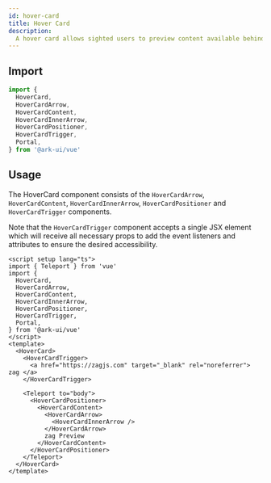 ```yaml
---
id: hover-card
title: Hover Card
description:
  A hover card allows sighted users to preview content available behind a link.
---
```



## Import

```ts
import {
  HoverCard,
  HoverCardArrow,
  HoverCardContent,
  HoverCardInnerArrow,
  HoverCardPositioner,
  HoverCardTrigger,
  Portal,
} from '@ark-ui/vue'
```

## Usage

The HoverCard component consists of the `HoverCardArrow`, `HoverCardContent`,
`HoverCardInnerArrow`, `HoverCardPositioner` and `HoverCardTrigger` components.

Note that the `HoverCardTrigger` component accepts a single JSX element which
will receive all necessary props to add the event listeners and attributes to
ensure the desired accessibility.

```vue
<script setup lang="ts">
import { Teleport } from 'vue'
import {
  HoverCard,
  HoverCardArrow,
  HoverCardContent,
  HoverCardInnerArrow,
  HoverCardPositioner,
  HoverCardTrigger,
  Portal,
} from '@ark-ui/vue'
</script>
<template>
  <HoverCard>
    <HoverCardTrigger>
      <a href="https://zagjs.com" target="_blank" rel="noreferrer"> zag </a>
    </HoverCardTrigger>

    <Teleport to="body">
      <HoverCardPositioner>
        <HoverCardContent>
          <HoverCardArrow>
            <HoverCardInnerArrow />
          </HoverCardArrow>
          zag Preview
        </HoverCardContent>
      </HoverCardPositioner>
    </Teleport>
  </HoverCard>
</template>
```
